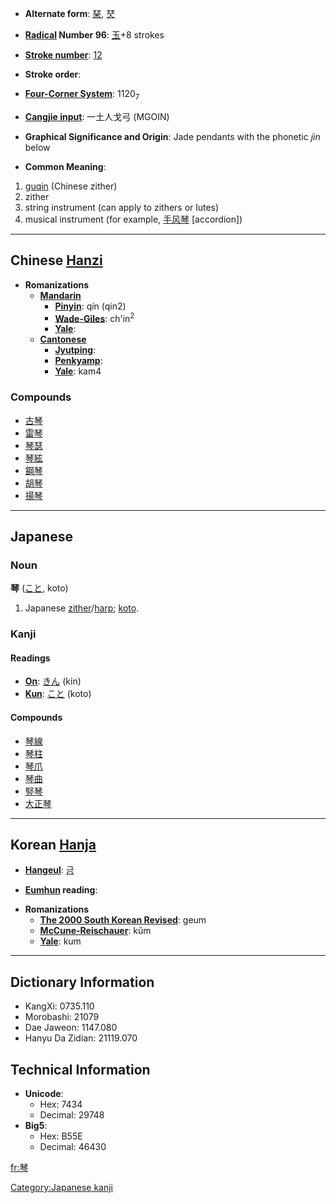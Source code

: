 * '''Alternate form''': [[琹]], [[珡]]

* '''[[Wiktionary:Chinese radical index| Radical]] Number 96''': [[Wiktionary:Chinese radical index 玉|玉]]+8 strokes

* '''[[Wiktionary:Chinese total strokes index|Stroke number]]''': [[Wiktionary:Chinese total strokes index 12|12]]

* '''Stroke order''': 

* '''[[Wiktionary:Chinese four corner index|Four-Corner System]]''': 1120<sub>7</sub>

* '''[[Wiktionary:Chinese Cangjie index|Cangjie input]]''': 一土人戈弓 (MGOIN)

* '''Graphical Significance and Origin''': Jade pendants with the phonetic ''jin'' below

* '''Common Meaning''':
# [[guqin]] (Chinese zither)
# zither
# string instrument (can apply to zithers or lutes)
# musical instrument (for example, [[手风琴]] [accordion])

----

== Chinese [[Hanzi]] ==
{{wikipediapar|Guqin}}

* '''Romanizations'''
** '''[[Mandarin]]'''
*** '''[[Pinyin]]''': qín (qin2)
*** '''[[Wade-Giles]]''': ch'in<sup>2</sup>
*** '''[[Yale]]''': 
** '''[[Cantonese]]'''
*** '''[[Jyutping]]''':
*** '''[[Penkyamp]]''': 
*** '''[[Yale]]''': kam4

===Compounds===

*[[古琴]]
*[[雷琴]]
*[[琴瑟]]
*[[琴絃]]
*[[鋼琴]]
*[[胡琴]]
*[[揚琴]]

----

==Japanese==
{{wikipediapar|Koto (musical instrument)}}

===Noun===
'''琴''' ([[こと]], koto)
#Japanese [[zither]]/[[harp]]; [[koto]].

===Kanji===
====Readings====
* '''[[On]]''': [[きん]] (kin)
* '''[[Kun]]''': [[こと]] (koto)

====Compounds====
*[[琴線]]
*[[琴柱]]
*[[琴爪]]
*[[琴曲]]
*[[竪琴]]
*[[大正琴]]

----

== Korean [[Hanja]] ==

* '''[[Hangeul]]''': [[금]]

* '''[[Eumhun]] reading''': 

* '''Romanizations'''
** '''[[The 2000 South Korean Revised Romanization|The 2000 South Korean Revised]]''': geum
** '''[[McCune-Reischauer]]''': kŭm
** '''[[Yale]]''': kum

----

== Dictionary Information ==

* KangXi: 0735.110
* Morobashi: 21079
* Dae Jaweon: 1147.080
* Hanyu Da Zidian: 21119.070

== Technical Information ==

* '''Unicode''':
** Hex: 7434
** Decimal: 29748
* '''Big5''':
** Hex: B55E
** Decimal: 46430

[[Category:Japanese kanji]]

[[fr:琴]]